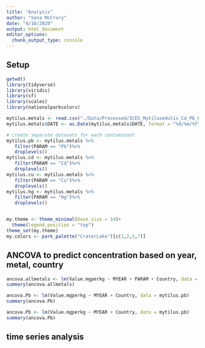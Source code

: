 ```yaml
---
title: "Analysis"
author: "Sena McCrory"
date: "4/10/2020"
output: html_document
editor_options: 
  chunk_output_type: console
---
```



## Setup
```r
getwd()
library(tidyverse)
library(viridis)
library(sf)
library(scales)
library(nationalparkcolors)

mytilus.metals <- read.csv("./Data/Processed/ICES_Mytilusedulis_Cd_Pb_Hg_Cu.csv")
mytilus.metals$DATE <- as.Date(mytilus.metals$DATE, format = "%d/%m/%Y")

# create separate datasets for each contaminant
mytilus.pb <- mytilus.metals %>%
   filter(PARAM == "Pb")%>%
   droplevels()
mytilus.cd <- mytilus.metals %>%
   filter(PARAM == "Cd")%>%
   droplevels()
mytilus.cu <- mytilus.metals %>%
   filter(PARAM == "Cu")%>%
   droplevels()
mytilus.hg <- mytilus.metals %>%
   filter(PARAM == "Hg")%>%
   droplevels()


my.theme <- theme_minimal(base_size = 14)+
  theme(legend.position = "top")
theme_set(my.theme)
my.colors <- park_palette("CraterLake")[c(1,2,5,7)]
```

## ANCOVA to predict concentration based on year, metal, country
```r
ancova.allmetals <- lm(Value.mgperkg ~ MYEAR + PARAM + Country, data = mytilus.metals)
summary(ancova.allmetals)

ancova.Pb <- lm(Value.mgperkg ~ MYEAR + Country, data = mytilus.pb)
summary(ancova.Pb)

ancova.Pb <- lm(Value.mgperkg ~ MYEAR + Country, data = mytilus.pb)
summary(ancova.Pb)
```

## time series analysis
```r


```

